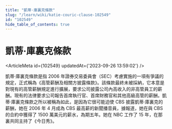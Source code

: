 ```yaml
---
title: "凱蒂·庫裏克條款"
slug: "/learn/wiki/katie-couric-clause-102549"
id: "102549"
hide_table_of_contents: true
---
```



# 凱蒂·庫裏克條款

<ArticleMeta id={102549} updatedAt={'2023-09-26 13:59:02'} />
<div className='border-solid border-b border-t-0 my-4 border-[var(--ifm-color-gray-300)]' />

凱蒂·庫裏克條款是指 2006 年證券交易委員會（SEC）考慮實施的一項有爭議的規定，正式稱為《高管薪酬及相關方披露條款》。該條款最終未被採納，它本意是對現有的高管薪酬規定進行擴展，要求公司披露公司內高收入的非高管員工的薪酬。現有的法律要求公司報告首席執行官、首席財務官和其他高級高管的薪酬。凱蒂·庫裏克條款之所以被稱為如此，是因為它很可能迫使 CBS 披露凱蒂·庫裏克的薪酬，她在 2006 年 4 月成為 CBS 最高薪的新聞播音員，據報道，她在與 CBS 的合約中獲得了 1500 萬美元的薪水，為期五年。她在 NBC 工作了 15 年，在那裏共同主持了《今日秀》。

